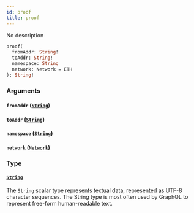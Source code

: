 ```yaml
---
id: proof
title: proof
---
```


No description

```graphql
proof(
  fromAddr: String!
  toAddr: String!
  namespace: String
  network: Network = ETH
): String!
```

### Arguments

#### `fromAddr` ([`String`](/V1/cyberconnect-api/reference/scalars/string))

#### `toAddr` ([`String`](/V1/cyberconnect-api/reference/scalars/string))

#### `namespace` ([`String`](/V1/cyberconnect-api/reference/scalars/string))

#### `network` ([`Network`](V1/cyberconnect-api/reference/enums/network))

### Type

#### [`String`](/V1/cyberconnect-api/reference/scalars/string)

The `String` scalar type represents textual data, represented as UTF-8 character sequences. The String type is most often used by GraphQL to represent free-form human-readable text.
